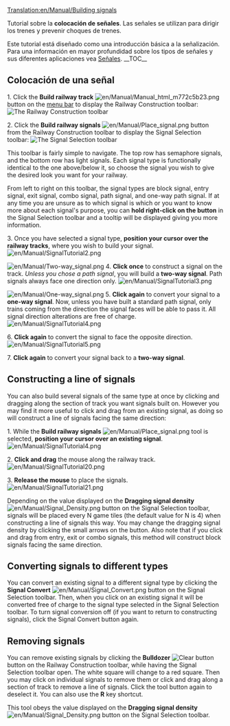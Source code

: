 [[Translation:en/Manual/Building signals]]
{{en/Translation (es)|origen=Building signals}}

{{es/Manual/Tutorial/Tutorial}}

Tutorial sobre la '''colocación de señales'''. Las señales se utilizan para dirigir los trenes y prevenir choques de trenes.

Este tutorial está diseñado como una introducción básica a la señalización. Para una información en mayor profundidad sobre los tipos de señales y sus diferentes aplicaciones vea [[es/Manual/Señales|Señales]].
__TOC__

== Colocación de una señal ==

{{en/Pending translation (es)}}

1. Click the '''Build railway track''' [[File:en/Manual/Manual html m772c5b23.png]] button on the [[en/Manual/Game interface#the-menu-bar|menu bar]] to display the Railway Construction toolbar:
[[File:en/Manual/Railroad Construction.png|none|frame|The Railway Construction toolbar]]

2. Click the '''Build railway signals''' [[File:en/Manual/Place signal.png]] button from the Railway Construction toolbar to display the Signal Selection toolbar:
[[File:en/Manual/Signal Selection.png|none|frame|The Signal Selection toolbar]]

This toolbar is fairly simple to navigate. The top row has semaphore signals, and the bottom row has light signals. Each signal type is functionally identical to the one above/below it, so choose the signal you wish to give the desired look you want for your railway.

From left to right on this toolbar, the signal types are block signal, entry signal, exit signal, combo signal, path signal, and one-way path signal. If at any time you are unsure as to which signal is which or you want to know more about each signal's purpose, you can '''hold right-click on the button''' in the Signal Selection toolbar and a tooltip will be displayed giving you more information.

3. Once you have selected a signal type, '''position your cursor over the railway tracks''', where you wish to build your signal.
[[File:en/Manual/SignalTutorial2.png|none|frame]]

[[File:en/Manual/Two-way signal.png|frame|right]]
4. '''Click once''' to construct a signal on the track. ''Unless you chose a path signal'', you will build a '''two-way signal'''. Path signals always face one direction only.
[[File:en/Manual/SignalTutorial3.png|none|frame]]

[[File:en/Manual/One-way signal.png|frame|right]]
5. '''Click again''' to convert your signal to a '''one-way signal'''. Now, unless you have built a standard path signal, only trains coming from the direction the signal faces will be able to pass it. All signal direction alterations are free of charge.
[[File:en/Manual/SignalTutorial4.png|none|frame]]

6. '''Click again''' to convert the signal to face the opposite direction.
[[File:en/Manual/SignalTutorial5.png|none|frame]]

7. '''Click again''' to convert your signal back to a '''two-way signal'''.

== Constructing a line of signals ==

You can also build several signals of the same type at once by clicking and dragging along the section of track you want signals built on. However you may find it more useful to click and drag from an existing signal, as doing so will construct a line of signals facing the same direction:

1. While the '''Build railway signals''' [[File:en/Manual/Place signal.png]] tool is selected, '''position your cursor over an existing signal'''.
[[File:en/Manual/SignalTutorial4.png|none|frame]]

2. '''Click and drag''' the mouse along the railway track.
[[File:en/Manual/SignalTutorial20.png|none|frame]]

3. '''Release the mouse''' to place the signals.
[[File:en/Manual/SignalTutorial21.png|none|frame]]

Depending on the value displayed on the '''Dragging signal density''' [[File:en/Manual/Signal Density.png]] button on the Signal Selection toolbar, signals will be placed every N game tiles (the default value for N is 4) when constructing a line of signals this way. You may change the dragging signal density by clicking the small arrows on the button. Also note that if you click and drag from entry, exit or combo signals, this method will construct block signals facing the same direction.

== Converting signals to different types ==

You can convert an existing signal to a different signal type by clicking the '''Signal Convert''' [[File:en/Manual/Signal Convert.png]] button on the Signal Selection toolbar. Then, when you click on an existing signal it will be converted free of charge to the signal type selected in the Signal Selection toolbar. To turn signal conversion off (if you want to return to constructing signals), click the Signal Convert button again.

== Removing signals ==

You can remove existing signals by clicking the '''Bulldozer''' [[File:en/Manual/Toggle clear active.png|Clear button]] button on the Railway Construction toolbar, while having the Signal Selection toolbar open. The white square will change to a red square. Then you may click on individual signals to remove them or click and drag along a section of track to remove a line of signals. Click the tool button again to deselect it. You can also use the '''R''' key shortcut.

This tool obeys the value displayed on the '''Dragging signal density'''[[File:en/Manual/Signal Density.png]] button on the Signal Selection toolbar.